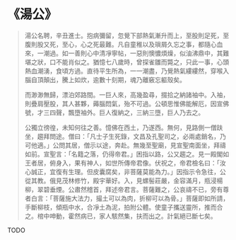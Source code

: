 # 《湯公》

> 湯公名聘，辛丑進士。抱病彌留，忽覺下部熱氣漸升而上，至股則足死，至腹則股又死，至心，心之死最難。凡自童稚以及瑣屑久忘之事，都隨心血來，一潮過。如一善則心中清凈寧帖，一惡則懊憹煩燥，似油沸鼎中，其難堪之狀，口不能肖似之。猶憶七八歲時，曾探雀雛而斃之，只此一事，心頭熱血潮湧，食頃方過。直待平生所為，一一潮盡，乃覺熱氣縷縷然，穿喉入腦自頂顛出，騰上如炊，逾數十刻期，魂乃離竅忘軀殼矣。
>
> 而渺渺無歸，漂泊郊路間。一巨人來，高幾盈尋，掇拾之納諸袖中。入袖，則疊肩壓股，其人甚夥，薅腦悶氣，殆不可過。公頓思惟佛能解厄，因宣佛號，才三四聲，飄墮袖外。巨人復納之，三納三墮，巨人乃去之。
>
> 公獨立徬徨，未知何往之善。憶佛在西土，乃遂西。無何，見路側一僧趺坐，趨拜問途。僧曰：「凡士子生死錄，文昌及孔聖司之，必兩處銷名，乃可他適。」公問其居，僧示以途，奔赴。無幾至聖廟，見宣聖南面坐，拜禱如前。宣聖言：「名籍之落，仍得帝君。」困指以路，公又趨之。見一殿閣如王者居，俯身入，果有神人，如世所傳帝君像。伏祝之，帝君檢名曰：「汝心誠正，宜復有生理。但皮囊腐矣，非菩薩莫能為力。」因指示令急往，公從其教。俄見茂林修竹，殿宇華好。入，見螺髻莊嚴，金容滿月，瓶浸楊柳，翠碧垂煙。公肅然稽首，拜述帝君言。菩薩難之，公哀禱不已，旁有尊者白言：「菩薩施大法力，撮土可以為肉，折柳可以為骨。」菩薩即如所請，手斷柳枝，傾瓶中水，合凈土為泥，拍附公體。使童子攜送靈所，推而合之。棺中呻動，霍然病已，家人駭然集，扶而出之。計氣絕已斷七矣。

TODO
